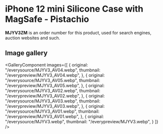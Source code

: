 
# iPhone 12 mini Silicone Case with MagSafe - Pistachio

<Callout type='info' emoji='👉🏻'>**MJYV3ZM** is an order number for this product, used for search engines, auction websites and such.</Callout>

## Image gallery

<GalleryComponent
    images={[
      {
        original: "/everysource/MJYV3_AV04.webp",
        thumbnail: "/everypreview/MJYV3_AV04.webp",
      },
      {
        original: "/everysource/MJYV3_AV05.webp",
        thumbnail: "/everypreview/MJYV3_AV05.webp",
      },
      {
        original: "/everysource/MJYV3_AV02.webp",
        thumbnail: "/everypreview/MJYV3_AV02.webp",
      },
      {
        original: "/everysource/MJYV3_AV03.webp",
        thumbnail: "/everypreview/MJYV3_AV03.webp",
      },
      {
        original: "/everysource/MJYV3_AV01.webp",
        thumbnail: "/everypreview/MJYV3_AV01.webp",
      },
      {
        original: "/everysource/MJYV3.webp",
        thumbnail: "/everypreview/MJYV3.webp",
      }
    ]}
  />
